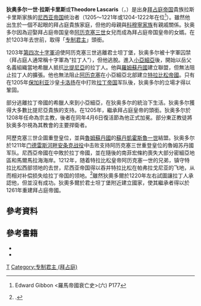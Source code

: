 {{Infobox monarch
|name        =狄奥多尔一世·拉斯卡里斯<br>Θεόδωρος Α' Λάσκαρις
|title       =[[拜占庭皇帝列表|羅馬人的皇帝與獨裁者]]
|image= Theodore I Laskaris miniature.jpg
|caption     =
|succession  =[[尼西亚帝国|尼西亚帝国]]皇帝
|reign       =1205～1221年
|coronation  = 1208年4月6日
|predecessor =[[阿历克塞五世_(拜占庭帝国)|阿历克塞五世]]
|successor   =[[约翰三世_(尼西亚帝国)|约翰三世]]
|spouse      =
|issue       =
|dynasty     =
|father      =
|mother      =
|birth_date  =  
|death_date  =  1221年11月
}}
'''狄奥多尔一世·拉斯卡里斯'''或'''Theodore Lascaris'''（{{lang-el|Θεόδωρος Α' Λάσκαρις}}，{{bd|约1175年||1221年|}}）是出身[[拜占庭帝国|拜占庭帝国]]貴族拉斯卡里斯家族的[[尼西亚帝国|尼西亚帝国]]统治者（1205～1221年或1204-1222年在位<ref>Edward Gibbon <羅馬帝國衰亡史>(六) P177</ref>）。雖然他出生於一個不起眼的拜占庭貴族家庭，但他的母親與[[科穆寧家族|科穆寧家族]]有親戚關係。狄奥多尔因為迎娶拜占庭帝国皇帝[[阿历克塞三世|阿历克塞三世]]女兒{{tsl|en|Anna Komnene Angelina|安娜·科穆宁·安杰利娜}}而成為拜占庭帝国皇帝的女婿。在{{tsl|en|Alexios Palaiologos (despot)|阿莱克修斯·巴列奥略}}於1203年去世前，取得「[[专制君主_(宫廷头衔)|专制君主]]」頭銜。 

1203年[[第四次十字軍|第四次十字軍]]迫使阿历克塞三世逃離君士坦丁堡，狄奥多尔被十字軍囚禁（拜占庭人通常稱十字軍為“拉丁人”），但他逃脫。進入[[小亞細亞|小亞細亞]]後，開始以岳父名義組織當地希臘人抵抗[[比提尼亞|比提尼亞]]的拉丁人。他與[[羅姆蘇丹國|羅姆蘇丹國]]建立聯盟，但無法阻止拉丁人的擴張。他也無法阻止[[阿历克塞一世_(特拉比松)|阿历克塞]]在小亞細亞北部建立[[特拉比松帝國|特拉比松帝國]]。只有在1205年[[保加利亚|保加利亚]]沙皇[[卡洛扬_(保加利亚)|卡洛扬]]在{{tsl|en|Battle of Adrianople (1205)|阿得里安堡战役 (1205年)|阿得里安堡战役}}中打败[[拉丁帝国|拉丁帝国]]军队後，狄奥多尔的立場才得以鞏固。

部分逃離拉丁帝國的希臘人來到小亞細亞，在狄奥多尔的統治下生活。狄奥多尔獲得大多數比提尼亞貴族的支持。在1205年，繼承拜占庭皇帝的頭銜。狄奥多尔於1208年任命{{tsl|en|Michael IV of Constantinople|米海尔四世 (普世宗主教)|米海尔四世}}為宗主教，後者在同年4月6日復活節為他正式加冕。部分東正教徒將狄奥多尔視為其教會的主要捍衛者。

阿歷克塞三世企圖重登皇位，並與[[魯姆蘇丹國|魯姆蘇丹國]]的[[苏丹_(称谓)|蘇丹]][[凱霍斯魯一世|凱霍斯魯一世]]結盟。狄奥多尔於1211年[[门德雷斯河畔安条克战役|门德雷斯河畔安条克战役]]中击败支持阿历克塞三世重登皇位的魯姆苏丹國军队。尼西亞帝國在{{le|林達庫斯河戰役|Battle of the Rhyndacus (1211)}}中敗於拉丁帝國，並在隨後的南菲宏條約喪失大部分密細亞地區和馬爾馬拉海海岸。1212年，随着特拉比松皇帝阿历克塞一世的兄弟，镇守特拉比松西部领地的{{tsl|en|David Komnenos|大卫·科穆宁 (1212年去世)|大卫·科穆宁}}去世，尼西亚帝国得以吞并特拉比松在帕弗拉戈尼亚的飞地，从而相对补偿损失给拉丁帝国的领地。<ref name="''Cambridge Medieval History'', p. 547">{{harvnb|Abulafia|McKitterick|1999|p=547}}.</ref>雖然狄奧多爾於1220年左右試圖讓拉丁人承認他，但並沒有成功。狄奧多爾於君士坦丁堡附近建立國家，使其繼承者得以於1261年重建拜占庭帝國。

==參考資料==
{{reflist}}

==參考書籍==
*{{cite book|last1=Abulafia|first1=David|last2=McKitterick|first2=Rosamond|title=The New Cambridge Medieval History V: c. 1198-c. 1300|location=Cambridge, United Kingdom|publisher=Cambridge University Press|year=1999|isbn=0-521-36289-X|url=https://books.google.com/books?id=bclfdU_2lesC|ref=harv|access-date=2020-07-02|archive-date=2020-07-14|archive-url=https://web.archive.org/web/20200714132755/https://books.google.com/books?id=bclfdU_2lesC|dead-url=no}}
*{{cite book|last=Angelov|first=Dimiter|year=2019|title=The Byzantine Hellene: The Life of Emperor Theodore Laskaris and Byzantium in the Thirteenth Century|publisher=[[Cambridge_University_Press|Cambridge University Press]]|isbn=978-1-108-48071-0}}

{{拜占庭皇帝}}

{{Authority control}}
[[Category:拜占庭皇帝|T]]
[[Category:专制君主_(拜占庭)|Category:专制君主 (拜占庭)]]